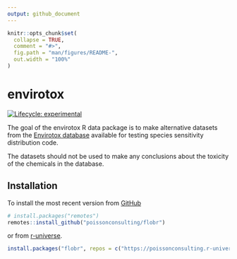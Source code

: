 ```yaml
---
output: github_document
---
```


<!-- README.md is generated from README.Rmd. Please edit that file -->

```r
knitr::opts_chunk$set(
  collapse = TRUE,
  comment = "#>",
  fig.path = "man/figures/README-",
  out.width = "100%"
)
```

# envirotox

<!-- badges: start -->
[![Lifecycle: experimental](https://img.shields.io/badge/lifecycle-experimental-orange.svg)](https://lifecycle.r-lib.org/articles/stages.html#experimental)
<!-- badges: end -->

The goal of the envirotox R data package is to make alternative datasets from the [Envirotox database](http://www.envirotoxdatabase.org/) available for testing species sensitivity distribution code.

The datasets should not be used to make any conclusions about the toxicity of the chemicals in the database.

## Installation

To install the most recent version from [GitHub](https://github.com/poissonconsulting/flobr)
```r
# install.packages("remotes")
remotes::install_github("poissonconsulting/flobr")
```

or from [r-universe](https://poissonconsulting.r-universe.dev/flobr).
```r
install.packages("flobr", repos = c("https://poissonconsulting.r-universe.dev", "https://cloud.r-project.org"))
```
